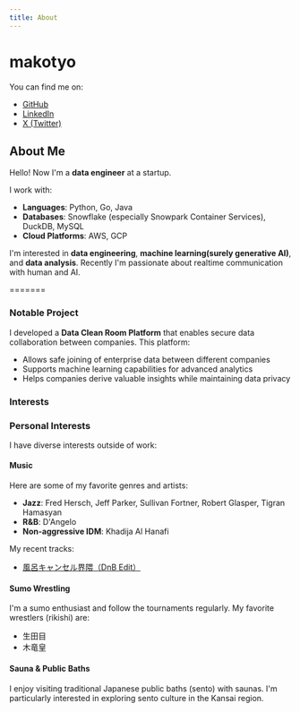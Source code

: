 ```yaml
---
title: About
---
```


# makotyo

You can find me on:
- [GitHub](https://github.com/Synohara)
- [LinkedIn](https://www.linkedin.com/in/makoto-shinohara-91a3a1131/?trk=nav_responsive_tab_profile_pic&originalSubdomain=jp)
- [X (Twitter)](https://twitter.com/makotyo__)

## About Me

Hello! Now I'm a **data engineer** at a startup.

I work with:
- **Languages**: Python, Go, Java
- **Databases**: Snowflake (especially Snowpark Container Services), DuckDB, MySQL
- **Cloud Platforms**: AWS, GCP

I'm interested in **data engineering**, **machine learning(surely generative AI)**, and **data analysis**.
Recently I'm passionate about realtime communication with human and AI.

=======
### Notable Project
I developed a **Data Clean Room Platform** that enables secure data collaboration between companies. This platform:
- Allows safe joining of enterprise data between different companies
- Supports machine learning capabilities for advanced analytics
- Helps companies derive valuable insights while maintaining data privacy

### Interests

### Personal Interests

I have diverse interests outside of work:

#### Music
Here are some of my favorite genres and artists:
- **Jazz**: Fred Hersch, Jeff Parker, Sullivan Fortner, Robert Glasper, Tigran Hamasyan
- **R&B**: D'Angelo
- **Non-aggressive IDM**: Khadija Al Hanafi

My recent tracks:
- <a href="https://soundcloud.com/makotyo/dnb-edit" target="_blank">風呂キャンセル界隈（DnB Edit）</a>

#### Sumo Wrestling
I'm a sumo enthusiast and follow the tournaments regularly. My favorite wrestlers (rikishi) are:
- 生田目
- 木竜皇

#### Sauna & Public Baths
I enjoy visiting traditional Japanese public baths (sento) with saunas. I'm particularly interested in exploring sento culture in the Kansai region.


